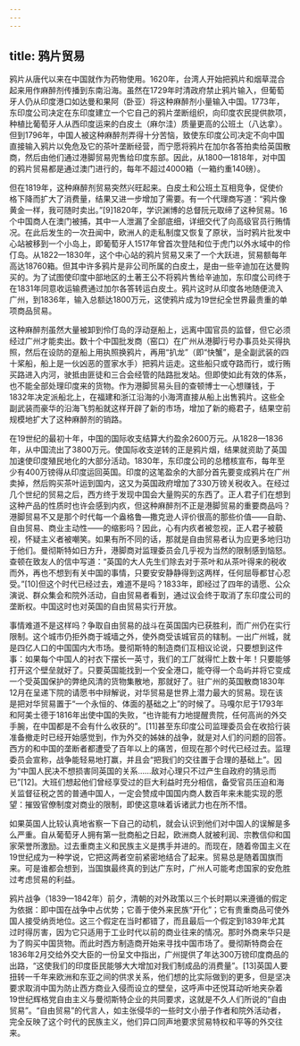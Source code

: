 ```yaml
---
---
---
```

title: 鸦片贸易
---



鸦片从唐代以来在中国就作为药物使用。1620年，台湾人开始把鸦片和烟草混合起来用作麻醉剂传播到东南沿海。虽然在1729年时清政府禁止鸦片输入，但葡萄牙人仍从印度港口如达曼和果阿（卧亚）将这种麻醉剂小量输入中国。1773年，东印度公司决定在东印度建立一个它自己的鸦片垄断组织，向印度农民提供款项，种植比葡萄牙人从西印度运来的白皮土（麻尔洼）质量更高的公班土（八达拿）。但到1796年，中国人被这种麻醉剂弄得十分苦恼，致使东印度公司决定不向中国直接输入鸦片以免危及它的茶叶垄断经营，而宁愿将鸦片在加尔各答拍卖给英国散商，然后由他们通过港脚贸易兜售给印度东部。因此，从1800—1818年，对中国的鸦片贸易都是通过澳门进行的，每年不超过4000箱（一箱约重140磅）。

但在1819年，这种麻醉剂贸易突然兴旺起来。白皮土和公班土互相竞争，促使价格下降而扩大了消费量，结果又进一步增加了需要。有一个代理商写道：“鸦片像黄金一样，我可随时卖出。”[9]1820年，学识渊博的总督阮元取缔了这种贸易。16个中国商人在澳门被捕，其中一人泄漏了全部底细，详细交代了向高级官员行贿情况。在此后发生的一次丑闻中，欧洲人的走私制度又恢复了原状，当时鸦片批发中心站被移到一个小岛上，即葡萄牙人1517年曾首次登陆和位于虎门以外水域中的伶仃岛。从1822—1830年，这个中心站的鸦片贸易又来了一个大跃进，贸易额每年高达18760箱。但其中许多鸦片是非公司所属的白皮土，是由一些辛迪加在达曼购买的。为了试图使印度中部地区的土著王公不将鸦片售给辛迪加，东印度公司终于在1831年同意收运输费通过加尔各答转运白皮土。鸦片这时从印度各地随便流入广州，到1836年，输入总额达1800万元，这使鸦片成为19世纪全世界最贵重的单项商品贸易。

这种麻醉剂虽然大量被卸到伶仃岛的浮动趸船上，远离中国官员的监督，但它必须经过广州才能卖出。数十个中国批发商（窑口）在广州从港脚行号办事员处买得执照，然后在设防的趸船上用执照换鸦片，再用“扒龙”（即“快蟹”，是全副武装的四十桨船，船上是一伙凶恶的疍家水手）把鸦片运走。这些船只或夺路而行，或行贿买路进入内河，驶抵由匪徒和三合会经管的陆路批发站。但即使如此有效的体系，也不能全部处理印度来的货物。作为港脚贸易头目的查顿博士一心想赚钱，于1832年决定派船北上，在福建和浙江沿海的小海湾直接从船上出售鸦片。这些全副武装而豪华的沿海飞剪船就这样开辟了新的市场，增加了新的瘾君子，结果空前规模地扩大了这种麻醉剂的销路。

在19世纪的最初十年，中国的国际收支结算大约盈余2600万元。从1828—1836年，从中国流出了3800万元。使国际收支逆转的正是鸦片烟，结果就资助了英国加速使印度殖民地化的大部分活动。1830年，东印度公司的总稽核宣布，每年至少有400万镑得从印度运回英国。印度的这笔盈余的大部分首先要变成鸦片在广州卖掉，然后购买茶叶运到国内，这又为英国政府增加了330万镑关税收入。在经过几个世纪的贸易之后，西方终于发现中国会大量购买的东西了。正人君子们在想到这种产品的性质时也许会感到内疚，但这种麻醉剂不正是港脚贸易的重要商品吗？港脚贸易不又是那个时代每一个盎格鲁—撒克逊人评价很高的那些价值——自助、自由贸易、商业主动性——的缩影吗？因此，心有内疚者被忽视，正人君子被藐视，怀疑主义者被嘲笑。如果有所不同的话，那就是自由贸易者认为应更多地归功于他们。曼彻斯特如日方升，港脚商对监理委员会几乎视为当然的限制感到恼怒。查顿在致友人的信中写道：“英国的大人先生们除去对于茶叶和从茶叶得来的税收而外，再也不想到有关中国的事情，只要安安静静得到这两样，任何屈辱都甘心忍受。”[10]但这个时代已经过去，难道不是吗？1833年，即经过了四年的请愿、公众演说、群众集会和院外活动，自由贸易者看到，通过议会终于取消了东印度公司的垄断权。中国这时也对英国的自由贸易实行开放。

事情难道不是这样吗？争取自由贸易的战斗在英国国内已获胜利，而广州仍在实行限制。这个城市仍拒外商于城墙之外，使外商受该城官员的辖制。一出广州城，就是四亿人口的中国国内大市场。曼彻斯特的制造商们互相议论说，只要想到这件事：如果每个中国人的衬衣下摆长一英寸，我们的工厂就得忙上数十年！只要能够打开这个壁垒就好了。只要英国能找到一个安全港口，能夺得一个岛屿并将它变成一个受英国保护的弊绝风清的货物集散地，那就好了。驻广州的英国散商1830年12月在呈递下院的请愿书中辩解说，对华贸易是世界上潜力最大的贸易。现在该是把对华贸易置于“一个永恒的、体面的基础之上”的时候了。马嘎尔尼于1793年和阿美士德于1816年出使中国的失败，“也许能有力地提醒贵院，任何高尚的外交手腕，在中国都是不会有什么收获的”。[11]甚至东印度公司监理委员会在收拾行装准备撤走时已经开始感觉到，作为外交的姊妹的战争，就是对人们的问题的回答。西方的和中国的垄断者都遭受了百年以上的痛苦，但现在那个时代已经过去。监理委员会宣称，战争能轻易地打赢，并且会“把我们的交往置于合理的基础上”。因为“中国人民决不想损害同英国的关系……敌对心理只不过产生自政府的猜忌而已”[12]。大班们想起他们曾经享受过的巨大利益时充分相信，备受官员压迫和海关监督征税之苦的普通中国人，一定会赞成中国国内商人数百年来未能实现的愿望：摧毁官僚制度对商业的限制，即使这意味着诉诸武力也在所不惜。

如果英国人比较认真地省察一下自己的动机，就会认识到他们对中国人的误解是多么严重。自从葡萄牙人拥有第一批商船之日起，欧洲商人就被利润、宗教信仰和国家荣誉所激励。过去重商主义和民族主义是携手并进的。而现在，随着帝国主义在19世纪成为一种学说，它把这两者空前紧密地结合了起来。贸易总是随着国旗而来。可是谁都会想到，当国旗最终真的到达广东时，广州人可能考虑国家的安危胜过考虑贸易的利益。

鸦片战争（1839—1842年）前夕，清朝的对外政策以三个长时期以来遵循的假定为依据：即中国在战争中占优势；它善于使外来民族“开化”；它有贵重商品可使外国人接受纳贡地位。这三个假定在当时都错了，而且最后一个假定到1839年尤其过时得厉害，因为它只适用于工业时代以前的商业往来的情况。那时外商来华只是为了购买中国货物。而此时西方制造商开始来寻找中国市场了。曼彻斯特商会在1836年2月交给外交大臣的一份呈文中指出，广州提供了年达300万镑印度商品的出路，“这使我们的印度臣民能够大大增加对我们制成品的消费量”。[13]英国人要扭转一千年来欧洲和东亚之间的供求关系，他们想的比实际做到的更多，但是坚决要求取消中国为防止西方商业入侵而设立的壁垒，这呼声中还悦耳动听地夹杂着19世纪辉格党自由主义与曼彻斯特企业的共同要求，这就是不久人们所说的“自由贸易”。“自由贸易”的代言人，如主张侵华的一些时文小册子作者和院外活动者，完全反映了这个时代的民族主义，他们异口同声地要求贸易特权和平等的外交往来。